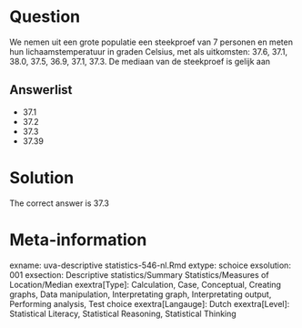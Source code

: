 Question
========

We nemen uit een grote populatie een steekproef van 7 personen en meten hun lichaamstemperatuur in graden Celsius, met als uitkomsten: 37.6, 37.1, 38.0, 37.5, 36.9, 37.1, 37.3. De mediaan van de steekproef is gelijk aan 

Answerlist
----------
* 37.1
* 37.2
* 37.3
* 37.39

Solution
========

The correct answer is  37.3 

Meta-information
================
exname: uva-descriptive statistics-546-nl.Rmd 
extype: schoice 
exsolution: 001 
exsection: Descriptive statistics/Summary Statistics/Measures of Location/Median
exextra[Type]: Calculation, Case, Conceptual, Creating graphs, Data manipulation, Interpretating graph, Interpretating output, Performing analysis, Test choice 
exextra[Langauge]: Dutch 
exextra[Level]: Statistical Literacy, Statistical Reasoning, Statistical Thinking 

